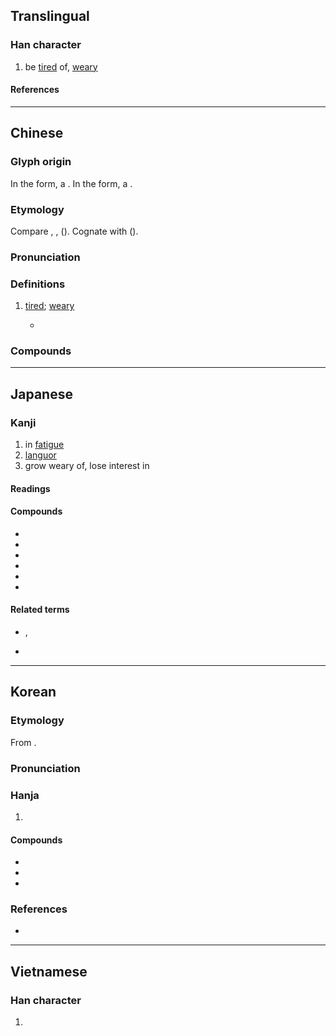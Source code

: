 {{character info}}
==Translingual==

===Han character===
{{Han char|rn=9|rad=人|as=08|sn=10|four=29212|canj=OFQU|ids=⿰亻卷 <small>(GTKV)</small>,⿰亻巻 <small>(J)</small>}}

# be [[tired]] of, [[weary]]

====References====
{{Han ref|kx=0108.170|dkj=00788|dj=0231.070|hdz=10183.070|uh=5026}}

----

==Chinese==
{{zh-forms|alt=勌}}

===Glyph origin===
{{Han etym}}
In the {{w|Chu (state)|Chu}} form, a {{Han compound|人|龹|t1=person|ls=psc|c1=s|c2=p|nocap=y}}. In the {{w|Small Seal Script}} form, a {{Han compound|人|卷|t1=person|ls=psc|c1=s|c2=p|nocap=y}}.

===Etymology===
Compare {{cog|bo|ཀྱོར་ཀྱོར||weak; feeble}}, {{cog|bo|ཁྱོར་བ||to stumble; to move totteringly}}, {{cog|bo|འཁྱོར་བ||to stagger, to reel}} ({{zh-ref|Bodman, 1980}}). Cognate with {{och-l|痯|exhausted}} ({{zh-ref|Schuessler, 2007}}).

===Pronunciation===
{{zh-pron
|m=juàn
|c=gyun6
|h=pfs=khién
|mn=qz,tw,xm:koān/qz,xm,zz:koàn
|mc=y
|oc=y
|cat=a
}}

===Definitions===
{{zh-hanzi}}

# [[tired]]; [[weary]]
#: {{zh-x|疲倦|exhausted; fatigued}}
#: {{zh-x|厭倦|fed up; bored}}
#* {{zh-x|^子 曰：「默 而 識 之，學 而 不 厭，誨 人 不 倦，何 有 於 我 哉？」|The Master said, "The silent treasuring up of knowledge; learning without satiety; and instructing others without being '''wearied''' - which one of these things belongs to me?"|ref=Analects}}

===Compounds===
{{zh-der|不倦|乏倦|亹亹不倦|倦乏|倦勤|倦容|倦怠|倦意|倦游|倦累|倦色|倦遊|倦飛|倦鳥知返|力學不倦|勞倦|厭倦|困倦|好學不倦|娓娓不倦|孜孜不倦|孳孳不倦|怠倦|悶倦|拘倦|朝夕不倦|樂善不倦|樂此不倦|猒倦|疲倦|睏倦|終日不倦|誨人不倦|誨而不倦|諄諄不倦|鞍馬勞倦|憊倦}}

----

==Japanese==

===Kanji===
{{ja-kanji|grade=|rs=人08}}

# in [[fatigue]]
# [[languor]]
# grow weary of, lose interest in

====Readings====
{{ja-readings
|goon=げん<ぐゑん
|kanon=けん<くゑん
|kun=つか-れる, う-む
}}

====Compounds====
* {{ja-r|倦%厭|けん%えん}}
* {{ja-r|倦%憩|けん%けい}}
* {{ja-r|倦%色|けん%しょく}}
* {{ja-r|倦%惰|けん%だ}}
* {{ja-r|倦%怠|けん%たい}}
* {{ja-r|倦%憊|けん%ぱい}}

====Related terms====
* {{l|ja|倦きる}}, {{l|ja|倦る}}
* {{l|ja|倦ねる}}

----

==Korean==

===Etymology===
From {{der|ko|ltc|-}} {{ltc-l|倦}}.

{{collapse|
* {{hanja-dongguk|꿘〮|kkwén}}
* {{hanja-sinjeung|권|kwen}}
|Historical readings
|bg=#FFFFFF}}

===Pronunciation===
{{ko-hanja-pron|권|l=y}}

===Hanja===
{{ko-hanja-search}}
{{ko-hanja|게으르다|게으를|권}}

# {{hanja form of|권|[[languor]]}}

====Compounds====
{{der-top3|Compounds}}
* {{ko-l|권태|倦怠}}
* {{ko-l|권피|倦疲}}
* {{ko-l|권로|倦勞}}
{{der-bottom}}

===References===
* {{R:hanjadoc|381}}

----

==Vietnamese==

===Han character===
{{vi-readings|reading=[[quyện]], [[cuộn]]|rs=人08}}

# {{rfdef|vi}}